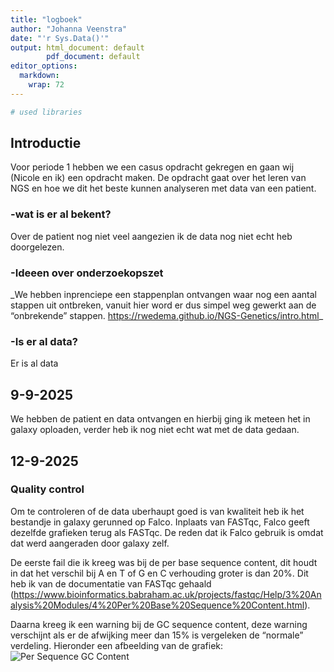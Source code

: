 ```yaml
---
title: "logboek"
author: "Johanna Veenstra"
date: "'r Sys.Data()'"
output: html_document: default
        pdf_document: default
editor_options: 
  markdown: 
    wrap: 72
---
```


```r
# used libraries

```

## Introductie

Voor periode 1 hebben we een casus opdracht gekregen en gaan wij (Nicole en ik) een opdracht maken. De opdracht gaat over het leren van NGS en hoe we dit het beste kunnen analyseren met data van een patient.

### -wat is er al bekent?

Over de patient nog niet veel aangezien ik de data nog niet echt heb doorgelezen.

### -Ideeen over onderzoekopszet

\_We hebben inprenciepe een stappenplan ontvangen waar nog een aantal stappen uit ontbreken, vanuit hier word er dus simpel weg gewerkt aan de "onbrekende" stappen. <https://rwedema.github.io/NGS-Genetics/intro.html>\_

### -Is er al data?

Er is al data

## 9-9-2025

We hebben de patient en data ontvangen en hierbij ging ik meteen het in galaxy oploaden, verder heb ik nog niet echt wat met de data gedaan.

## 12-9-2025

### Quality control

Om te controleren of de data uberhaupt goed is van kwaliteit heb ik het bestandje in galaxy gerunned op Falco. Inplaats van FASTqc, Falco geeft dezelfde grafieken terug als FASTqc. De reden dat ik Falco gebruik is omdat dat werd aangeraden door galaxy zelf.

De eerste fail die ik kreeg was bij de per base sequence content, dit houdt in dat het verschil bij A en T of G en C verhouding groter is dan 20%. Dit heb ik van de documentatie van FASTqc gehaald (<https://www.bioinformatics.babraham.ac.uk/projects/fastqc/Help/3%20Analysis%20Modules/4%20Per%20Base%20Sequence%20Content.html>).

Daarna kreeg ik een warning bij de GC sequence content, deze warning verschijnt als er de afwijking meer dan 15% is vergeleken de "normale" verdeling. Hieronder een afbeelding van de grafiek: ![Per Sequence GC Content](../logboeken/afbeeldingen/GCperseq_Falco1.png)


